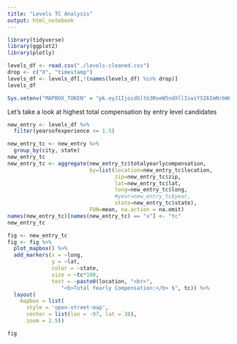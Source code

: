 ```yaml
---
title: "Levels TC Analysis"
output: html_notebook
---
```


```r
library(tidyverse)
library(ggplot2)  
library(plotly)
```

```r
levels_df <- read.csv("./levels-cleaned.csv")
drop <- c("X", "timestamp")
levels_df <- levels_df[,!(names(levels_df) %in% drop)]
levels_df
```

```r
Sys.setenv("MAPBOX_TOKEN" = "pk.eyJ1IjoidGltb3RoeW5ndXllIiwiYSI6ImNrbW8wZmR0OTF6cnoycHQ0ZXFydTBwY3oifQ.LumCjldRn9X9jX70p1BA-w")
```

Let's take a look at highest total compensation by entry level candidates

```r
new_entry <- levels_df %>%
  filter(yearsofexperience <= 1.5)
```

```r
new_entry_tc <- new_entry %>%
  group_by(city, state)
new_entry_tc
new_entry_tc <- aggregate(new_entry_tc$totalyearlycompensation, 
                          by=list(location=new_entry_tc$location,
                                  zip=new_entry_tc$zip, 
                                  lat=new_entry_tc$lat, 
                                  long=new_entry_tc$long,
                                  #year=new_entry_tc$year,
                                  state=new_entry_tc$state), 
                          FUN=mean, na.action = na.omit)
names(new_entry_tc)[names(new_entry_tc) == "x"] <- "tc"
new_entry_tc 
```

```r
fig <- new_entry_tc
fig <- fig %>%
  plot_mapbox() %>%
  add_markers(x = ~long,
              y = ~lat,
              color = ~state,
              size = ~tc*100,
              text = ~paste0(location, "<br>",
                 "<b>Total Yearly Compensation:</b> $", tc)) %>%
  layout(
    mapbox = list(
      style = 'open-street-map',
      center = list(lon = -97, lat = 38),
      zoom = 2.5)) 

fig
```

```r

```
